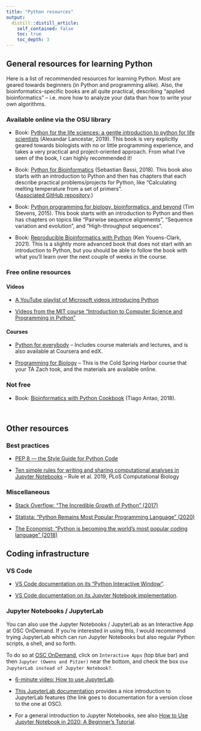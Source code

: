 ```yaml
---
title: "Python resources"
output:
  distill::distill_article:
    self_contained: false
    toc: true
    toc_depth: 3
---
```


## General resources for learning Python

Here is a list of recommended resources for learning Python.
Most are geared towards beginners (in Python and programming alike).
Also, the bioinformatics-specific books are all quite practical,
describing "applied bioinformatics" -- i.e. more how to analyze your data than
how to write your own algorithms.

### Available online via the OSU library

- Book: [Python for the life sciences: a gentle introduction to python for life scientists](https://library.ohio-state.edu/record=b8792177~S7)
  (Alexandar Lancestar, 2019).
  This book is very explicitly geared towards biologists with no or little
  programming experience, and takes a very practical and project-oriented
  approach. From what I've seen of the book, I can highly recommended it! 

- Book: [Python for Bioinformatics](https://library.ohio-state.edu/record=b8257944~S7)
  (Sebastian Bassi, 2018).
  This book also starts with an introduction to Python and then has chapters that
  each describe practical problems/projects for Python,
  like "Calculating melting temperature from a set of primers".  
  ([Associated GitHub repository](https://github.com/serulab/py4bio).)
  
- Book: [Python programming for biology, bioinformatics, and beyond](https://library.ohio-state.edu/record=b8928994~S7) (Tim Stevens, 2015).
  This book starts with an introduction to Python and then has chapters on topics
  like "Pairwise sequence alignments", "Sequence variation and evolution",
  and "High-throughput sequences".

- Book: [Reproducible Bioinformatics with Python](https://library.ohio-state.edu/record=b9208582~S7) (Ken Youens-Clark, 2021).
  This is a slightly more advanced book that does not start with an introduction
  to Python, but you should be able to follow the book with what you'll learn
  over the next couple of weeks in the course.

### Free online resources

#### Videos

- [A YouTube playlist of Microsoft videos introducing Python](https://www.youtube.com/watch?list=PLlrxD0HtieHhS8VzuMCfQD4uJ9yne1mE6&v=jFCNu1-Xdsw)

- [Videos from the MIT course "Introduction to Computer Science and Programming in Python"](https://www.youtube.com/playlist?list=PLUl4u3cNGP63WbdFxL8giv4yhgdMGaZNA)

#### Courses

- [Python for everybody](https://www.py4e.com/) -- Includes course materials
  and lectures, and is also available at Coursera and edX.

- [Programming for Biology](http://programmingforbiology.org/index.html) --
  This is the Cold Spring Harbor course that your TA Zach took,
  and the materials are available online.
  
### Not free
  
- Book: [Bioinformatics with Python Cookbook](https://www.amazon.com/Bioinformatics-Python-Cookbook-bioinformatics-computational/dp/1789344697) (Tiago Antao, 2018).

<br>

## Other resources

### Best practices

- [PEP 8 — the Style Guide for Python Code](https://pep8.org/)

- [Ten simple rules for writing and sharing computational analyses in Jupyter Notebooks ](https://journals.plos.org/ploscompbiol/article?id=10.1371/journal.pcbi.1007007) -- Rule et al. 2019, PLoS Computational Biology
  
### Miscellaneous

- [Stack Overflow: "The Incredible Growth of Python" (2017)](https://stackoverflow.blog/2017/09/06/incredible-growth-python/)

- [Statista: "Python Remains Most Popular Programming Language" (2020)](https://www.statista.com/chart/21017/most-popular-programming-languages/)

- [The Economist: "Python is becoming the world’s most popular coding language" (2018)](https://www.economist.com/graphic-detail/2018/07/26/python-is-becoming-the-worlds-most-popular-coding-language)

## Coding infrastructure

### VS Code

- [VS Code documentation on its "Python Interactive Window"](https://code.visualstudio.com/docs/python/jupyter-support-py).

- [VS Code documentation on its Jupyter Notebook implementation](https://code.visualstudio.com/docs/python/jupyter-support).

### Jupyter Notebooks / JupyterLab

You can also use the Jupyter Notebooks / JupyterLab as an Interactive App at OSC OnDemand.
If you're interested in using this, I would recommend trying JupyterLab which
can run Jupyter Notebooks but also regular Python scripts, a shell, and so forth.

::: {.content-box-info}

To do so at [OSC OnDemand](https://ondemand.osc.edu),
click on `Interactive Apps` (top blue bar) and then
`Jupyter (Owens and Pitzer)` near the bottom, and
check the box `Use JupyterLab instead of Jupyter Notebook?`.

:::

- [6-minute video: How to use JupyterLab](https://www.youtube.com/watch?v=A5YyoCKxEOU).

- [This JupyterLab documentation](https://jupyterlab.readthedocs.io/en/2.2.x/user/interface.html)
  provides a nice introduction to JupyterLab features
  (the link goes to documentation for a version close to the one at OSC).

- For a general introduction to Jupyter Notebooks, see also
  [How to Use Jupyter Notebook in 2020: A Beginner’s Tutorial](https://www.dataquest.io/blog/jupyter-notebook-tutorial/).
